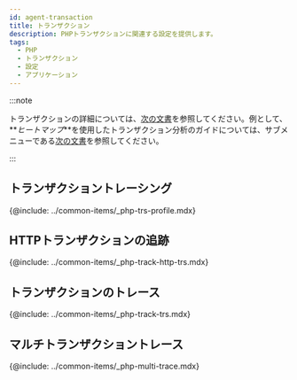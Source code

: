 ```yaml
---
id: agent-transaction
title: トランザクション
description: PHPトランザクションに関連する設定を提供します。
tags:
  - PHP
  - トランザクション
  - 設定
  - アプリケーション
---
```


:::note

トランザクションの詳細については、[次の文書](track-transactions-intro)を参照してください。例として、**_ヒートマップ_**を使用したトランザクション分析のガイドについては、サブメニューである[次の文書](trs-view)を参照してください。 

:::

## トランザクショントレーシング

{@include: ../common-items/_php-trs-profile.mdx}

## HTTPトランザクションの追跡

{@include: ../common-items/_php-track-http-trs.mdx}

## トランザクションのトレース

{@include: ../common-items/_php-track-trs.mdx}

## マルチトランザクショントレース

{@include: ../common-items/_php-multi-trace.mdx} 
